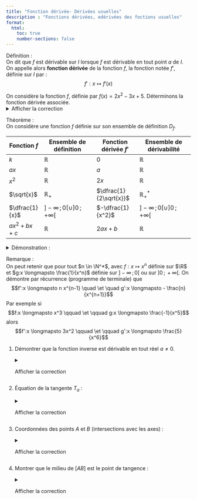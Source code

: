 ```yaml
---
title: "Fonction dérivée- Dérivées usuelles"
description : "Fonctions dérivées, edérivées des foctions usuelles"
format:
  html:
    toc: true
    number-sections: false
---
```



::: {.bloc .def}
<span class="bloc-titre">Définition :</span>  
On dit que $f$ est dérivable sur $I$ lorsque $f$ est dérivable en tout point $a$ de $I$.  
On appelle alors **fonction dérivée** de la fonction $f$, la fonction notée $f'$, définie sur $I$ par :  
$$f' : x \longmapsto f'(x)$$
:::

::: {.bloc .ex}
On considère la fonction $f$, définie par $f(x)=2x^2-3x+5$. Déterminons la fonction dérivée associée.  
<details class="bloc cor"><summary>Afficher la correction</summary>
Pour tout $h$ non nul, et tout réel $a$ :  
$$\frac{f(a+h) - f(a)}{h} = \frac{2a^2+2h^2+4ah-3a-3h -2a^2+6a-5}{h} = \frac{2h^2+4ah+3a-3h}{h} = 2h+4a-3$$  
Or :  
$$\lim_{h \to 0} 2h+4a-3 =  4a-3$$  
Donc $f$ est dérivable en $a$ et $f'(a) = 4a-3$.  
On en déduit que la fonction dérivée de $f$ est $f'(x) = 4x - 3$ définie sur $\R$.
</details>
:::

::: {.bloc .thm}
<span class="bloc-titre">Théorème :</span>  
On considère une fonction $f$ définie sur son ensemble de définition $D_f$.

| Fonction $f$             | Ensemble de définition                  | Fonction dérivée $f'$             | Ensemble de dérivabilité                  |
|--------------------------|------------------------------------------|-----------------------------------|-------------------------------------------|
| $k$                      | $\mathbb{R}$                             | $0$                               | $\mathbb{R}$                              |
| $ax$                     | $\mathbb{R}$                             | $a$                               | $\mathbb{R}$                              |
| $x^2$                    | $\mathbb{R}$                             | $2x$                              | $\mathbb{R}$                              |
| $\sqrt{x}$               | $\mathbb{R}_+$                           | $\dfrac{1}{2\sqrt{x}}$            | $\mathbb{R}_+^*$                          |
| $\dfrac{1}{x}$           | $]-\infty\,; 0[ \cup ]0\,; +\infty[$     | $-\dfrac{1}{x^2}$                 | $]-\infty\,; 0[ \cup ]0\,; +\infty[$      |
| $ax^2 + bx + c$          | $\mathbb{R}$                             | $2ax + b$                         | $\mathbb{R}$                              |
:::

<details class="bloc demo"><summary>Démonstration :</summary>
On démontre pour quelque cas

- admis pour les deux premiers cas (facile à faire !)
- Soit $f$ définie sur $\R$ par $f(x) = x^2$. \\Pour tout $a,h \in \R$\\
$$(a+h)^2 - a^2 = 2ah+h^2$$
Donc 
$$\frac{f(a+h) - f(a)}{h} = 2a+h$$
Donc en faisant tendre $h$ vers $0$ on obtient 
Ainsi $f'(a)= 2a$
- Soit $f$ définie sur $\R_+$ par $f(x) = \sqrt{x}$. <br>
  Pour tout $a \in \R^+$ et$\in \R^*$ tel que $a+h > 0$
$$\sqrt{a+h} - \sqrt{a} = \frac{a + h - a}{\sqrt{a+h} + \sqrt{a}} = \frac{h}{\sqrt{a+h} + \sqrt{a}}$$
 Ainsi $$\frac{f(a+h) - f(a)}{h} = \frac{h}{h(\sqrt{a+h} + \sqrt{a})} = \frac{1}{\sqrt{a+h} + \sqrt{a}}$$
Donc en faisant tendre $h$ vers $0$ on obtient $f'(a)= \frac{1}{2 \sqrt{a}}$UU
</details>

::: {.bloc .rem}
<span class="bloc-titre">Remarque :</span>  
On peut retenir que pour tout $n \in \N^*$, avec $f:x \longmapsto x^n$ définie sur $\R$ et $g:x \longmapsto \frac{1}{x^n}$ définie sur $]-\infty\,;\, 0[$ ou sur $]0\,;\, + \infty[$. On démontre par récurrence (programme de terminale) que
$$f':x \longmapsto n x^{n-1} \quad \et \quad g':x \longmapsto - \frac{n}{x^{n+1}}$$
Par exemple si $$f:x \longmapsto x^3 \qquad \et \qquad  g:x \longmapsto \frac{-1}{x^5}$$ alors $$f':x \longmapsto 3x^2 \qquad \et \qquad g':x \longmapsto \frac{5}{x^6}$$
:::

::: {.bloc .ex}
1. Démontrer que la fonction inverse est dérivable en tout réel $a \ne 0$.  
<details class="bloc cor"><summary>Afficher la correction</summary>
Pour tout réel $a \neq 0$, $\forall h \neq 0$ tel que $a+h \neq 0$, 
 $$\tau_a(h) = \dfrac{\dfrac{1}{a+h} - \dfrac{1}{a}}{h} = \dfrac{a-(a+h)}{h a(a+h)} = - \frac{1}{a(a+h)}$$
 Or $\lim_{h \to 0} \tau_a(h) = - \frac{1}{a^2}$.<br>
 Ainsi la fonction inverse est dérivable en tout réel $a$ non nul, et pour tout $a \neq 0$, $f'(a) =-\frac{1}{a^2}$}
</details>

1. Équation de la tangente $T_a$ :  
<details class="bloc cor"><summary>Afficher la correction</summary>
$M(x\,;\,y) \in T_a \Longleftrightarrow y=f'(a)(x-a)+f(a).
\Longleftrightarrow y=-\frac{1}{a^2} x + \frac{1}{a} + \frac{1}{a}$\\
Donc  
 $$T_a: y=- \frac{1}{a^2}x + \frac{2}{a}$$ </details>

1. Coordonnées des points $A$ et $B$ (intersections avec les axes) :  
   <details class="bloc cor"><summary>Afficher la correction</summary>
    On a 

   -  $A(x_A\, ; \, y_A)$ le point d'intersection de $T_A$ avec l'axe des abscisses, alors $y_A=0$ .\\
   Donc $$0=-\frac{1}{a^2}x_A+ \frac{2}{a}$$ d'où $x_A=2a$. 
   - Soit $B(x_B \, ; \, y_B)$ le point d'intersection de $T_a$ avec l'axe des ordonnées, alors $x_B=0$, donc $$y_B=-\frac{1}{a^2} \times 0 + \frac{2}{a}=\frac{2}{a}$$ 
   Ainsi $A\left(2a \, ; \, 0\right)$ et $B \left(0 \, ;\, \frac{2}{a} \right)$
   </details>

2. Montrer que le milieu de $[AB]$ est le point de tangence :  
<details class="bloc cor"><summary>Afficher la correction</summary>
$M \in \mathscr{C}$ si et seulement si $M\left(x \, ; \, \frac{1}{x} \right)$.
Soit $M$ le milieu de $[AB]$, alors $M\left(\frac{2a+0}{2} \, ; \dfrac{0+\frac{2}{a}}{2} \right)$ donc $M \left(a \, ; \, \frac{1}{a} \right)$. \\ Ainsi $M$ appartient à la représentation graphique de la fonction inverse.<br>
De plus appartenant à la tangente, puisque point de $(AB)$, alors il est le point de tangence.
</details>
:::